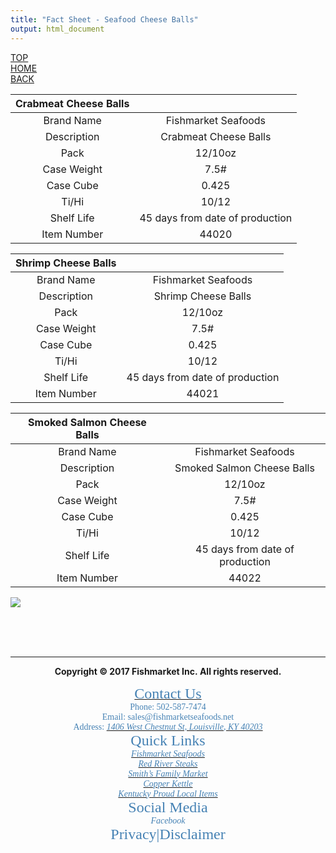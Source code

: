 ```yaml
---
title: "Fact Sheet - Seafood Cheese Balls"
output: html_document
---
```

<div id="backtop"><a href="#">TOP</a></div>
<div id="backhome"><a href="index.html">HOME</a></div>
<div id="backpage"><a href="Brand_FishmarketSeafoods.html#_cheese_balls_">BACK</a></div>

<font size=4>

Crabmeat Cheese Balls|
:---:|:---:
Brand Name|Fishmarket Seafoods
Description|Crabmeat Cheese Balls
Pack|12/10oz
Case Weight|7.5#
Case Cube|0.425
Ti/Hi|10/12
Shelf Life|45 days from date of production
Item Number|44020

Shrimp Cheese Balls|
:---:|:---:
Brand Name|Fishmarket Seafoods
Description|Shrimp Cheese Balls
Pack|12/10oz
Case Weight|7.5#
Case Cube|0.425
Ti/Hi|10/12
Shelf Life|45 days from date of production
Item Number|44021

Smoked Salmon Cheese Balls|
:---:|:---:
Brand Name|Fishmarket Seafoods
Description|Smoked Salmon Cheese Balls
Pack|12/10oz
Case Weight|7.5#
Case Cube|0.425
Ti/Hi|10/12
Shelf Life|45 days from date of production
Item Number|44022

![](https://raw.githubusercontent.com/HarryLu95/Fishmarket-Website/master/Product%20Photos/Seafood/Seafood%20Cheese%20Balls.jpg)
</font>

<br>
<br>
<br>

---

<footer>

<center>**Copyright &copy; 2017 Fishmarket Inc. All rights reserved.**</center>

<font face="Calibri" color=SteelBlue>

<div class="footer_contact"><center>
[<font color=SteelBlue size=5>Contact Us</font>](Contact.html)  
Phone: 502-587-7474  
Email: sales@fishmarketseafoods.net  
Address: [<font color=SteelBlue>*1406 West Chestnut St, Louisville, KY 40203*</font>](https://www.google.com/maps/place/1406+W+Chestnut+St,+Louisville,+KY+40203)
</center></div>

<div class="footer_quicklink"><center>
<font color=SteelBlue size=5>Quick Links</font>  
[<font color=SteelBlue>*Fishmarket Seafoods*</font>](Brand_FishmarketSeafoods.html)  
[<font color=SteelBlue>*Red River Steaks*</font>](Brand_RedRiverSteaks.html)  
[<font color=SteelBlue>*Smith's Family Market*</font>](Brand_SmithFamilyMarket.html)  
[<font color=SteelBlue>*Copper Kettle*</font>](Brand_CopperKettle.html)  
[<font color=SteelBlue>*Kentucky Proud Local Items*</font>](Splty_KentuckyProud.html)
</center></div>

<div class="footer_social_privacy"><center>
<font color=SteelBlue size=5>Social Media</font>  
<i class="fa fa-facebook-official" aria-hidden="true"> Facebook</i>  
<font color=SteelBlue size=5>Privacy|Disclaimer</font>
</center></div>

</font>

</footer>